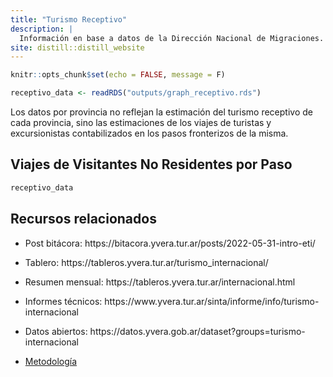 ```yaml
---
title: "Turismo Receptivo"
description: |
  Información en base a datos de la Dirección Nacional de Migraciones. 
site: distill::distill_website
---
```


```r
knitr::opts_chunk$set(echo = FALSE, message = F)

receptivo_data <- readRDS("outputs/graph_receptivo.rds")
```

Los datos por provincia no reflejan la estimación del turismo receptivo de cada provincia, sino las estimaciones de los viajes de turistas y excursionistas contabilizados en los pasos fronterizos de la misma. 

## Viajes de Visitantes No Residentes por Paso

```r
receptivo_data
```


## Recursos relacionados

- Post bitácora: https://bitacora.yvera.tur.ar/posts/2022-05-31-intro-eti/

- Tablero: https://tableros.yvera.tur.ar/turismo_internacional/

- Resumen mensual: https://tableros.yvera.tur.ar/internacional.html

- Informes técnicos: https://www.yvera.tur.ar/sinta/informe/info/turismo-internacional

- Datos abiertos: https://datos.yvera.gob.ar/dataset?groups=turismo-internacional

- [Metodología](metodologia.html#turismo-receptivo)

